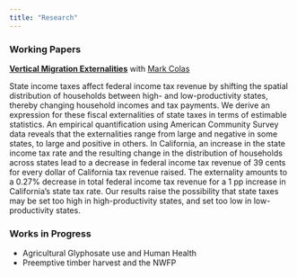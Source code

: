 ```yaml
---
title: "Research"
---
```


### Working Papers  

**[Vertical Migration Externalities](files/ColasSaulnier.pdf)** with [Mark Colas](https://sites.google.com/site/markyaucolas/home)  

State income taxes affect federal income tax revenue by shifting the spatial distribution of households between high- and low-productivity states, thereby changing household incomes and tax payments. We derive an expression for these fiscal externalities of state taxes in terms of estimable statistics. An empirical quantification using American Community Survey data reveals that the externalities range from large and negative in some states, to large and positive in others. In California, an increase in the state income tax rate and the resulting change in the distribution of households across states lead to a decrease in federal income tax revenue of 39 cents for every dollar of California tax revenue raised. The externality amounts to a 0.27% decrease in total federal income tax revenue for a 1 pp increase in California’s state tax rate. Our results raise the possibility that state taxes may be set too high in high-productivity states, and set too low in low-productivity states.  




### Works in Progress  

- Agricultural Glyphosate use and Human Health  
- Preemptive timber harvest and the NWFP  